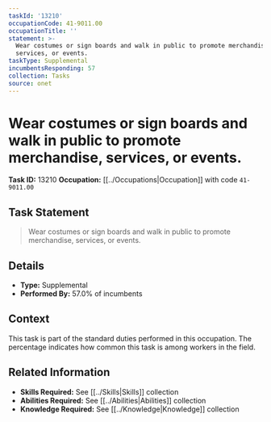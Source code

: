 ```yaml
---
taskId: '13210'
occupationCode: 41-9011.00
occupationTitle: ''
statement: >-
  Wear costumes or sign boards and walk in public to promote merchandise,
  services, or events.
taskType: Supplemental
incumbentsResponding: 57
collection: Tasks
source: onet
---
```

# Wear costumes or sign boards and walk in public to promote merchandise, services, or events.

**Task ID:** 13210
**Occupation:** [[../Occupations|Occupation]] with code `41-9011.00`

## Task Statement

> Wear costumes or sign boards and walk in public to promote merchandise, services, or events.

## Details

- **Type:** Supplemental
- **Performed By:** 57.0% of incumbents

## Context

This task is part of the standard duties performed in this occupation. The percentage indicates how common this task is among workers in the field.

## Related Information

- **Skills Required:** See [[../Skills|Skills]] collection
- **Abilities Required:** See [[../Abilities|Abilities]] collection
- **Knowledge Required:** See [[../Knowledge|Knowledge]] collection

